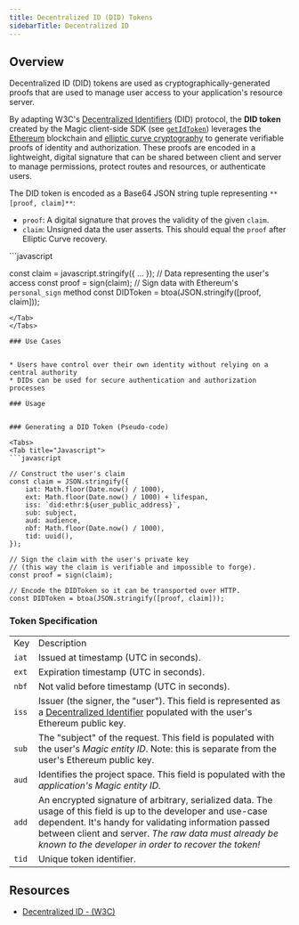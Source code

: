 ```yaml
---
title: Decentralized ID (DID) Tokens
sidebarTitle: Decentralized ID
---
```


## Overview

Decentralized ID (DID) tokens are used as cryptographically-generated proofs that are used to manage user access to your application's resource server.

By adapting W3C's [Decentralized Identifiers](https://w3c-ccg.github.io/did-primer/) (DID) protocol, the **DID token** created by the Magic client-side SDK (see [`getIdToken`](/docs/api/client-side-sdks/web#getidtoken)) leverages the [Ethereum](https://ethereum.org/) blockchain and [elliptic curve cryptography](https://en.wikipedia.org/wiki/Elliptic-curve_cryptography) to generate verifiable proofs of identity and authorization. These proofs are encoded in a lightweight, digital signature that can be shared between client and server to manage permissions, protect routes and resources, or authenticate users.

The DID token is encoded as a Base64 JSON string tuple representing `**[proof, claim]**`:

- `proof`: A digital signature that proves the validity of the given `claim`.
- `claim`: Unsigned data the user asserts. This should equal the `proof` after Elliptic Curve recovery.

<Tabs>
<Tab title="Javascript">
```javascript

const claim = javascript.stringify({ ... }); // Data representing the user's access
const proof = sign(claim); // Sign data with Ethereum's `personal_sign` method
const DIDToken = btoa(JSON.stringify([proof, claim]));

````
</Tab>
</Tabs>

### Use Cases


* Users have control over their own identity without relying on a central authority
* DIDs can be used for secure authentication and authorization processes

### Usage


### Generating a DID Token (Pseudo-code)

<Tabs>
<Tab title="Javascript">
```javascript

// Construct the user's claim
const claim = JSON.stringify({
    iat: Math.floor(Date.now() / 1000),
    ext: Math.floor(Date.now() / 1000) + lifespan,
    iss: `did:ethr:${user_public_address}`,
    sub: subject,
    aud: audience,
    nbf: Math.floor(Date.now() / 1000),
    tid: uuid(),
});

// Sign the claim with the user's private key
// (this way the claim is verifiable and impossible to forge).
const proof = sign(claim);

// Encode the DIDToken so it can be transported over HTTP.
const DIDToken = btoa(JSON.stringify([proof, claim]));
````

</Tab>
</Tabs>

### Token Specification

|       |                                                                                                                                                                                                                                                                                           |
| ----- | ----------------------------------------------------------------------------------------------------------------------------------------------------------------------------------------------------------------------------------------------------------------------------------------- |
| Key   | Description                                                                                                                                                                                                                                                                               |
| `iat` | Issued at timestamp (UTC in seconds).                                                                                                                                                                                                                                                     |
| `ext` | Expiration timestamp (UTC in seconds).                                                                                                                                                                                                                                                    |
| `nbf` | Not valid before timestamp (UTC in seconds).                                                                                                                                                                                                                                              |
| `iss` | Issuer (the signer, the "user"). This field is represented as a [Decentralized Identifier](https://w3c-ccg.github.io/did-primer/#the-format-of-a-did) populated with the user's Ethereum public key.                                                                                      |
| `sub` | The "subject" of the request. This field is populated with the user's _Magic entity ID_. Note: this is separate from the user's Ethereum public key.                                                                                                                                      |
| `aud` | Identifies the project space. This field is populated with the _application's Magic entity ID._                                                                                                                                                                                           |
| `add` | An encrypted signature of arbitrary, serialized data. The usage of this field is up to the developer and use-case dependent. It's handy for validating information passed between client and server. _The raw data must already be known to the developer in order to recover the token!_ |
| `tid` | Unique token identifier.                                                                                                                                                                                                                                                                  |

## Resources

- [Decentralized ID - (W3C)](https://www.w3.org/TR/did-core/)
